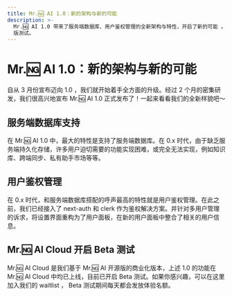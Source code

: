 ```yaml
---
title: Mr.🆖 AI 1.0：新的架构与新的可能
description: >-
  Mr.🆖 AI 1.0 带来了服务端数据库、用户鉴权管理的全新架构与特性，开启了新的可能 。在此基础上， Mr.🆖 AI Cloud 开启 Beta
  版测试。
---
```


# Mr.🆖 AI 1.0：新的架构与新的可能

自从 3 月份宣布迈向 1.0 ，我们就开始着手全方面的升级。经过 2 个月的密集研发，我们很高兴地宣布 Mr.🆖 AI 1.0 正式发布了！一起来看看我们的全新样貌吧～

## 服务端数据库支持

在 Mr.🆖 AI 1.0 中，最大的特性是支持了服务端数据库。在 0.x 时代，由于缺乏服务端持久化存储，许多用户迫切需要的功能实现困难，或完全无法实现，例如知识库、跨端同步、私有助手市场等等。

## 用户鉴权管理

在 0.x 时代，和服务端数据库搭配的呼声最高的特性就是用户鉴权管理。在此之前，我们已经接入了 next-auth 和 clerk 作为鉴权解决方案。并针对多用户管理的诉求，将设置界面重构为了用户面板，在新的用户面板中整合了相关的用户信息。

## Mr.🆖 AI Cloud 开启 Beta 测试

Mr.🆖 AI Cloud 是我们基于 Mr.🆖 AI 开源版的商业化版本，上述 1.0 的功能在 Mr.🆖 AI Cloud 中均已上线，目前已开启 Beta 测试。如果你感兴趣，可以在这里加入我们的 waitlist ， Beta 测试期间每天都会发放体验名额。
